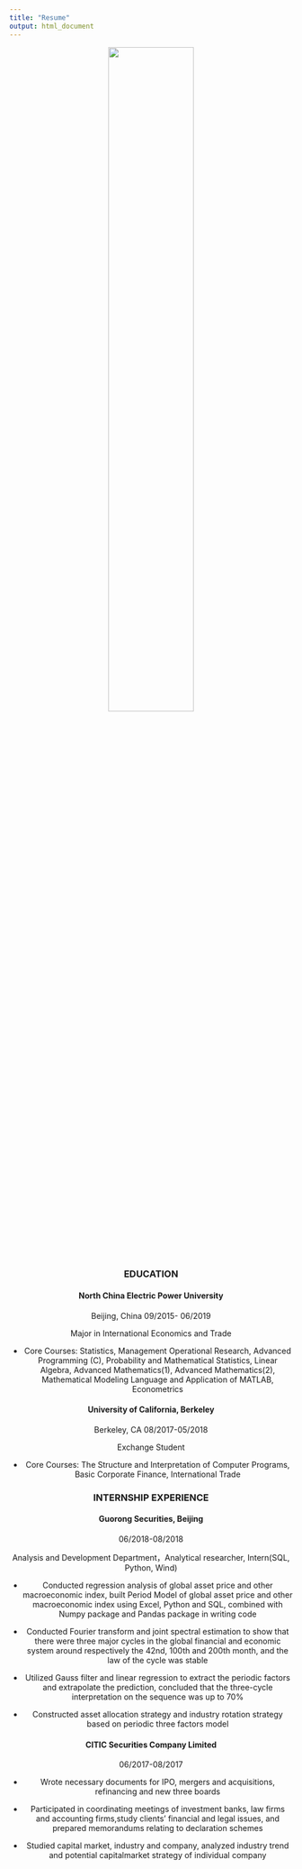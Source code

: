 ```yaml
---
title: "Resume"
output: html_document
---
```



<center>

<img src="images/profile1.JPG" style="width:55%">

### EDUCATION

#### North China Electric Power University

Beijing, China 09/2015- 06/2019

Major in International Economics and Trade

* Core Courses: Statistics, Management Operational Research, Advanced Programming (C), Probability and Mathematical Statistics, Linear Algebra, Advanced Mathematics(1), Advanced Mathematics(2), Mathematical Modeling Language and Application of MATLAB, Econometrics

#### University of California, Berkeley 

Berkeley, CA 08/2017-05/2018

Exchange Student

* Core Courses: The Structure and Interpretation of Computer Programs, Basic Corporate Finance, International Trade

### INTERNSHIP EXPERIENCE



#### Guorong Securities, Beijing  

06/2018-08/2018

Analysis and Development Department，Analytical researcher, Intern(SQL, Python, Wind)

*	Conducted regression analysis of global asset price and other macroeconomic index, built Period Model of global asset price and other macroeconomic index using Excel, Python and SQL, combined with Numpy package and Pandas package in writing code

* Conducted Fourier transform and joint spectral estimation to show that there were three major cycles in the global financial and economic system around respectively the 42nd, 100th and 200th month, and the law of the cycle was stable

* Utilized Gauss filter and linear regression to extract the periodic factors and extrapolate the prediction, concluded that the three-cycle interpretation on the sequence was up to 70%

*	Constructed asset allocation strategy and industry rotation strategy based on periodic three factors model

#### CITIC Securities Company Limited 

06/2017-08/2017

*	Wrote necessary documents for IPO, mergers and acquisitions, refinancing and new three boards

*	Participated in coordinating meetings of investment banks, law firms and accounting firms,study clients’ financial and legal issues, and prepared memorandums relating to declaration schemes

*	Studied capital market, industry and company, analyzed industry trend and potential capitalmarket strategy of individual company

</center>
